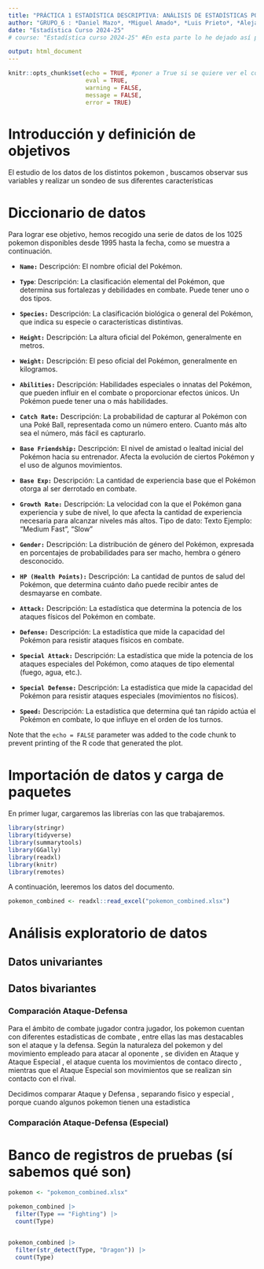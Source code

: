 ```yaml
---
title: "PRÁCTICA 1 ESTADÍSTICA DESCRIPTIVA: ANÁLISIS DE ESTADÍSTICAS POKEMON"
author: "GRUPO_6 : *Daniel Mazo*, *Miguel Amado*, *Luis Prieto*, *Alejandro Marín*, *Roberto Rojas*"
date: "Estadística Curso 2024-25"
# course: "Estadística curso 2024-25" #En esta parte lo he dejado así pero no aparece lo de course, yo quitaría el contenido de date y pondría el de course para mayor claridad y porque lo de la fecha tampoco le veo el sentido.

output: html_document
---
```


```r
knitr::opts_chunk$set(echo = TRUE, #poner a True si se quiere ver el codigo R
                      eval = TRUE, 
                      warning = FALSE,
                      message = FALSE,
                      error = TRUE)
```

# Introducción y definición de objetivos
El estudio de los datos de los distintos pokemon ,  buscamos observar sus variables y realizar un sondeo de sus diferentes características


# Diccionario de datos
Para lograr ese objetivo, hemos recogido una serie de datos de los 1025 pokemon disponibles desde 1995 hasta la fecha, como se muestra a continuación.

* **`Name:`** Descripción:  El nombre oficial del Pokémon.

* **`Type`**: Descripción: La clasificación elemental del Pokémon, que determina sus fortalezas y debilidades en combate. Puede tener uno o dos tipos.

* **`Species:`** Descripción: La clasificación biológica o general del Pokémon, que indica su especie o características distintivas.

* **`Height:`** Descripción: La altura oficial del Pokémon, generalmente en metros.

* **`Weight:`** Descripción: El peso oficial del Pokémon, generalmente en kilogramos.

* **`Abilities:`** Descripción: Habilidades especiales o innatas del Pokémon, que pueden influir en el combate o proporcionar efectos únicos. Un Pokémon puede tener una o más habilidades.

* **`Catch Rate:`** Descripción: La probabilidad de capturar al Pokémon con una Poké Ball, representada como un número entero. Cuanto más alto sea el número, más fácil es capturarlo.

* **`Base Friendship:`** Descripción: El nivel de amistad o lealtad inicial del Pokémon hacia su entrenador. Afecta la evolución de ciertos Pokémon y el uso de algunos movimientos.

* **`Base Exp:`** Descripción: La cantidad de experiencia base que el Pokémon otorga al ser derrotado en combate.

* **`Growth Rate:`** Descripción: La velocidad con la que el Pokémon gana experiencia y sube de nivel, lo que afecta la cantidad de experiencia necesaria para alcanzar niveles más altos.
Tipo de dato: Texto
Ejemplo: "Medium Fast", "Slow"

* **`Gender:`** Descripción: La distribución de género del Pokémon, expresada en porcentajes de probabilidades para ser macho, hembra o género desconocido.

* **`HP (Health Points):`** Descripción: La cantidad de puntos de salud del Pokémon, que determina cuánto daño puede recibir antes de desmayarse en combate.

* **`Attack:`** Descripción: La estadística que determina la potencia de los ataques físicos del Pokémon en combate.

* **`Defense:`** Descripción: La estadística que mide la capacidad del Pokémon para resistir ataques físicos en combate.

* **`Special Attack:`** Descripción: La estadística que mide la potencia de los ataques especiales del Pokémon, como ataques de tipo elemental (fuego, agua, etc.).

* **`Special Defense:`** Descripción: La estadística que mide la capacidad del Pokémon para resistir ataques especiales (movimientos no físicos).

* **`Speed:`** Descripción: La estadística que determina qué tan rápido actúa el Pokémon en combate, lo que influye en el orden de los turnos.


Note that the `echo = FALSE` parameter was added to the code chunk to prevent printing of the R code that generated the plot.


# Importación de datos y carga de paquetes
En primer lugar, cargaremos las librerías con las que trabajaremos.

```r
library(stringr)
library(tidyverse)
library(summarytools)
library(GGally)
library(readxl)
library(knitr)
library(remotes)
```

A continuación, leeremos los datos del documento.

```r
pokemon_combined <- readxl::read_excel("pokemon_combined.xlsx")
```

# Análisis exploratorio de datos

## Datos univariantes

## Datos bivariantes

###

### Comparación Ataque-Defensa

Para el ámbito de combate jugador contra jugador, los pokemon cuentan con diferentes estadisticas de combate , entre ellas las mas destacables son el ataque y la defensa. Según la naturaleza del pokemon y del movimiento empleado para atacar al oponente , se dividen en Ataque y Ataque Especial , el ataque cuenta los movimientos de contaco directo , mientras que el Ataque Especial son movimientos que se realizan sin contacto con el rival.

Decidimos comparar Ataque y Defensa , separando fisico y especial , porque cuando algunos pokemon tienen una estadistica 

### Comparación Ataque-Defensa (Especial)

# Banco de registros de pruebas (sí sabemos qué son)

```r
pokemon <- "pokemon_combined.xlsx"

pokemon_combined |>
  filter(Type == "Fighting") |> 
  count(Type)                      


pokemon_combined |>
  filter(str_detect(Type, "Dragon")) |>
  count(Type)

```
